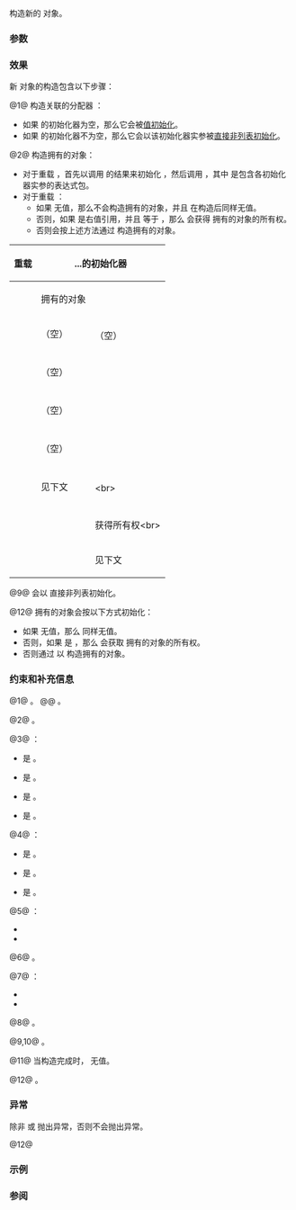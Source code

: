 {{cpp/memory/indirect/title|indirect}}
{{cpp/memory/indirect/navbar}}

{{dcl begin}}
{{dcla|num=1|since=c++26|
constexpr explicit indirect();
}}
{{dcla|num=2|since=c++26|
constexpr explicit indirect( std::allocator_arg_t, const Allocator&amp; a );
}}
{{dcla|num=3|since=c++26|1=
template&lt; class U = T &gt;
constexpr explicit indirect( U&amp;&amp; v );
}}
{{dcla|num=4|since=c++26|1=
template&lt; class U = T &gt;
constexpr explicit indirect( std::allocator_arg_t, const Allocator&amp; a,
                             U&amp;&amp; v );
}}
{{dcla|num=5|since=c++26|
template&lt; class... Args &gt;
constexpr explicit indirect( std::in_place_t, Args&amp;&amp;... args );
}}
{{dcla|num=6|since=c++26|
template&lt; class... Args &gt;
constexpr explicit indirect( std::allocator_arg_t, const Allocator&amp; a,
                             std::in_place_t, Args&amp;&amp;... args );
}}
{{dcla|num=7|since=c++26|
template&lt; class I, class... Args &gt;
constexpr explicit indirect( std::in_place_t, std::initializer_list&lt;I&gt; ilist,
                             Args&amp;&amp;... args );
}}
{{dcla|num=8|since=c++26|
template&lt; class I, class... Args &gt;
constexpr explicit indirect( std::allocator_arg_t, const Allocator&amp; a,
                             std::in_place_t, std::initializer_list&lt;I&gt; ilist,
                             Args&amp;&amp;... args );
}}
{{dcla|num=9|since=c++26|
constexpr indirect( const indirect&amp; other );
}}
{{dcla|num=10|since=c++26|
constexpr indirect( std::allocator_arg_t, const Allocator&amp; a,
                    const indirect&amp; other );
}}
{{dcla|num=11|since=c++26|
constexpr indirect( indirect&amp;&amp; other ) noexcept;
}}
{{dcla|num=12|since=c++26|
constexpr indirect( std::allocator_arg_t, const Allocator&amp; a,
                    indirect&amp;&amp; other ) noexcept(/* 见下文 */);
}}
{{dcl end}}

构造新的 {{tt|indirect}} 对象。

===参数===
{{par begin}}
{{par|a|要关联的分配器}}
{{par|v|用来初始化拥有的值的值}}
{{par|args|用来初始化拥有的值的实参}}
{{par|il|用来初始化拥有的值的初始化器列表}}
{{par|other|另一个 {{tt|indirect}} 对象，它包含的值（如果存在）会被复制}}
{{par end}}

===效果===
新 {{tt|indirect}} 对象的构造包含以下步骤：

@1@ 构造关联的分配器 {{rlpsi|/#alloc}}：
* 如果 {{rlpsi|/#alloc}} 的初始化器为空，那么它会被[[cpp/language/value initialization|值初始化]]。
* 如果 {{rlpsi|/#alloc}} 的初始化器不为空，那么它会以该初始化器实参被[[cpp/language/direct initialization|直接非列表初始化]]。

@2@ 构造拥有的对象：
* 对于重载 {{vl|1-8}}，首先以调用 {{c/core|std::allocator_traits&lt;Allocator&gt;::allocate}} 的结果来初始化 {{rlpsi|/#p}}，然后调用 {{box|{{c/core|std::allocator_traits&lt;Allocator&gt;::construct(}}{{rlpsi|/#alloc}}{{sep}}{{c/core|,}}{{nbspt}}{{rlpsi|/#p}}{{sep}}{{c/core|, args...)}}}}，其中 {{c|args...}} 是包含各初始化器实参的表达式包。
* 对于重载 {{vl|9-12}}：
** 如果 {{c|other}} 无值，那么不会构造拥有的对象，并且 {{c|*this}} 在构造后同样无值。
** 否则，如果 {{c|other}} 是右值引用，并且 {{rlpsi|/#alloc}} 等于 {{box|{{c/core|other.}}{{rlpsi|/#alloc}}}}，那么 {{c|*this}} 会获得 {{c|other}} 拥有的对象的所有权。
** 否则会按上述方法通过 {{rlpsi|/#alloc}} 构造拥有的对象。

{|class="wikitable" style="text-align: center;"
!rowspan=2|{{nbsp|2}}重载{{nbsp|2}}
!colspan=2|...的初始化器
!rowspan=2|{{nbsp}}构造后的 {{rlpf|valueless_after_move}}{{nbsp}}
|-
!{{normal|{{rlpsi|/#alloc}}}}
!拥有的对象
|-
|{{vl|1}}
|（空）
|rowspan=2|（空）
|rowspan=8|{{c|false}}
|-
|{{vl|2}}
|{{c|a}}
|-
|{{vl|3}}
|（空）
|rowspan=2|{{c|std::forward&lt;U&gt;(v)}}
|-
|{{vl|4}}
|{{c|a}}
|-
|{{vl|5}}
|（空）
|rowspan=2|{{c|std::forward&lt;Args&gt;(args)}}
|-
|{{vl|6}}
|{{c|a}}
|-
|{{vl|7}}
|（空）
|rowspan=2|{{c|ilist, std::forward&lt;Args&gt;(args)}}
|-
|{{vl|8}}
|{{c|a}}
|-
|{{vl|9}}
|{{nbsp}}见下文{{nbsp}}
|rowspan=2|{{c|*other}}&lt;br&gt;{{small|（仅当 {{c|other}} 拥有值）}}
|rowspan=4|仅当 {{c|other}} 无值时是 {{c|true}}
|-
|{{vl|10}}
|{{c|a}}
|-
|{{vl|11}}
|{{box|{{c/core|std::move(other.}}{{rlpsi|/#alloc}}{{sep}}{{c/core|)}}}}
|获得所有权&lt;br&gt;{{small|（仅当 {{c|other}} 拥有值）}}
|-
|{{vl|12}}
|{{c|a}}
|见下文
|}

@9@ {{rlpsi|/#alloc}} 会以 {{box|{{c/core|std::allocator_traits&lt;Allocator&gt;::}}&lt;br&gt;{{nbspt|4}}{{c/core|select_on_container_copy_construction(other.}}{{rlpsi|/#alloc}}{{sep}}{{c/core|)}}}} 直接非列表初始化。

@12@ 拥有的对象会按以下方式初始化：
* 如果 {{c|other}} 无值，那么 {{c|*this}} 同样无值。
* 否则，如果 {{box|{{c/core|1=alloc == other.}}{{rlpsi|/#alloc}}}} 是 {{c|true}}，那么 {{c|*this}} 会获取 {{c|other}} 拥有的对象的所有权。
* 否则通过 {{rlpsi|/#alloc}} 以 {{c|*std::move(other)}} 构造拥有的对象。

===约束和补充信息===
@1@ {{cpp/enable if| {{c|std::is_default_constructible_v&lt;Allocator&gt;}} 是 {{c|true}}}}。
@@ {{cpp/error if| {{c|std::is_default_constructible_v&lt;T&gt;}} 是 {{c|false}}}}。

@2@ {{cpp/error if| {{c|std::is_default_constructible_v&lt;T&gt;}} 是 {{c|false}}}}。

@3@ {{cpp/enable if|满足以下所有条件}}：
* {{c|std::is_same_v&lt;std::remove_cvref_t&lt;U&gt;, std::indirect&gt;}} 是 {{c|false}}。
* {{c|std::is_same_v&lt;std::remove_cvref_t&lt;U&gt;, std::in_place_t&gt;}} 是 {{c|false}}。
* {{c|std::is_constructible_v&lt;T, U&gt;}} 是 {{c|true}}。
* {{c|std::is_default_constructible_v&lt;Allocator&gt;}} 是 {{c|true}}。

@4@ {{cpp/enable if|满足以下所有条件}}：
* {{c|std::is_same_v&lt;std::remove_cvref_t&lt;U&gt;, std::indirect&gt;}} 是 {{c|false}}。
* {{c|std::is_same_v&lt;std::remove_cvref_t&lt;U&gt;, std::in_place_t&gt;}} 是 {{c|false}}。
* {{c|std::is_constructible_v&lt;T, U&gt;}} 是 {{c|true}}。

@5@ {{cpp/enable if|以下所有值都是 {{c|true}} }}：
* {{c|std::is_constructible_v&lt;T, Args...&gt;}}
* {{c|std::is_default_constructible_v&lt;Allocator&gt;}}

@6@ {{cpp/enable if| {{c|std::is_constructible_v&lt;T, Args...&gt;}} 是 {{c|true}} }}。

@7@ {{cpp/enable if|以下所有值都是 {{c|true}} }}：
* {{c|std::is_constructible_v&lt;T, std::initializer_list&lt;I&gt;&amp;, Args...&gt;}}
* {{c|std::is_default_constructible_v&lt;Allocator&gt;}}

@8@ {{cpp/enable if| {{c|std::is_constructible_v&lt;T, std::initializer_list&lt;I&gt;&amp;, Args...&gt;}} 是 {{c|true}} }}。

@9,10@ {{cpp/error if| {{c|std::is_copy_constructible_v&lt;T&gt;}} 是 {{c|false}} }}。

@11@ 当构造完成时，{{c|other}} 无值。

@12@ {{cpp/error if| {{c|std::allocator_traits&lt;Allocator&gt;::is_always_equal::value}} 是 {{c|false}} 且 {{tt|T}} 是{{ls|cpp/language/type#不完整类型}}}}。

===异常===
除非 {{c/core|std::allocator_traits&lt;Allocator&gt;::allocate}} 或 {{c/core|std::allocator_traits&lt;Allocator&gt;::construct}} 抛出异常，否则不会抛出异常。

@12@ {{noexcept|std::allocator_traits&lt;Allocator&gt;::is_always_equal::value}}

===示例===
{{example}}

===参阅===
{{dsc begin}}
{{dsc inc|cpp/memory/dsc allocator_arg_t}}
{{dsc inc|cpp/utility/dsc in_place}}
{{dsc end}}

{{langlinks|de|en|es|fr|it|ja|pt|ru}}